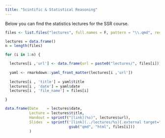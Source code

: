 ```yaml
---
title: "Scintific & Statistical Reasoning"
---
```


Below you can find the statistics lectures for the SSR course.

```r
files <- list.files("lectures", full.names = F, pattern = "\\.qmd", recursive = F)

lectures = data.frame()
n = length(files)

for (i in 1:n) {

  lectures[i ,'url'] <- data.frame(url = paste0("lectures/", files[i]))
  
  yaml <- rmarkdown::yaml_front_matter(lectures[i ,'url'])
  
  lectures[i , 'title'] = yaml$title
  lectures[i , 'date'] = yaml$date
  lectures[i , 'file_name'] = files[i]

}

data.frame(Date    = lectures$date, 
           Lecture = lectures$title,
           Handout = sprintf("[link](%s)", lectures$url),
           Slides  = sprintf('[link](../lectures/%s){.external target="_blank"}',
                             gsub("qmd", "html", files[i]))
           )
```


